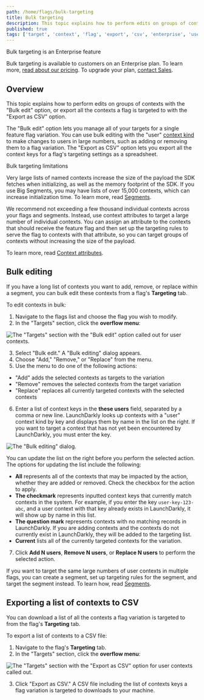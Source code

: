 ```yaml
---
path: /home/flags/bulk-targeting
title: Bulk targeting
description: This topic explains how to perform edits on groups of contexts, or export all the contexts a flag is targeted to.
published: true
tags: ['target', 'context', 'flag', 'export', 'csv', 'enterprise', 'user']
---
```


<Callout intent="primary">
<CalloutTitle>Bulk targeting is an Enterprise feature</CalloutTitle>
<CalloutDescription>

Bulk targeting is available to customers on an Enterprise plan. To learn more, [read about our pricing](https://launchdarkly.com/pricing/). To upgrade your plan, [contact Sales](https://launchdarkly.com/contact-sales/).

</CalloutDescription>
</Callout>

## Overview

This topic explains how to perform edits on groups of contexts with the "Bulk edit" option, or export all the contexts a flag is targeted to with the "Export as CSV" option.

The "Bulk edit" option lets you manage all of your targets for a single feature flag variation. You can use bulk editing with the "user" [context kind](/home/contexts/context-kinds) to make changes to users in large numbers, such as adding or removing them to a flag variation. The "Export as CSV" option lets you export all the context keys for a flag's targeting settings as a spreadsheet.

<Callout intent="alert">
<CalloutTitle>Bulk targeting limitations</CalloutTitle>
<CalloutDescription>

Very large lists of named contexts increase the size of the payload the SDK fetches when initializing, as well as the memory footprint of the SDK. If you use Big Segments, you may have lists of over 15,000 contexts, which can increase initialization time. To learn more, read [Segments](/home/contexts/segments).

We recommend not exceeding a few thousand individual contexts across your flags and segments. Instead, use context attributes to target a large number of individual contexts. You can assign an attribute to the contexts that should receive the feature flag and then set up the targeting rules to serve the flag to contexts with that attribute, so you can target groups of contexts without increasing the size of the payload.

To learn more, read [Context attributes](/home/contexts/attributes).

</CalloutDescription>
</Callout>

## Bulk editing

If you have a long list of contexts you want to add, remove, or replace within a segment, you can bulk edit these contexts from a flag's **Targeting** tab.

To edit contexts in bulk:

1. Navigate to the flags list and choose the flag you wish to modify.
2. In the "Targets" section, click the **overflow menu**:

![The "Targets" section with the "Bulk edit" option called out for user contexts.](flag-targeting-bulk-edit-callout.png)

3. Select "Bulk edit." A "Bulk editing" dialog appears.
4. Choose "Add," "Remove," or "Replace" from the menu.
5. Use the menu to do one of the following actions:
  - "Add" adds the selected contexts as targets to the variation
  - "Remove" removes the selected contexts from the target variation
  - "Replace" replaces all currently targeted contexts with the selected contexts
6. Enter a list of context keys in the **these users** field, separated by a comma or new line. LaunchDarkly looks up contexts with a "user" context kind by key and displays them by name in the list on the right. If you want to target a context that has not yet been encountered by LaunchDarkly, you must enter the key.

![The "Bulk editing" dialog.](flag-targeting-bulk-edit.png)

You can update the list on the right before you perform the selected action. The options for updating the list include the following:

- **All** represents all of the contexts that may be impacted by the action, whether they are added or removed. Check the checkbox for the action to apply.
- **The checkmark** represents inputted context keys that currently match contexts in the system. For example, if you enter the key `user-key-123-abc`, and a user context with that key already exists in LaunchDarkly, it will show up by name in this list.
- **The question mark** represents contexts with no matching records in LaunchDarkly. If you are adding contexts and the contexts do not currently exist in LaunchDarkly, they will be added to the targeting list.
- **Current** lists all of the currently targeted contexts for the variation.

7. Click **Add N users**, **Remove N users**, or **Replace N users** to perform the selected action.

If you want to target the same large numbers of user contexts in multiple flags, you can create a segment, set up targeting rules for the segment, and target the segment instead. To learn how, read [Segments](/home/contexts/segments).

## Exporting a list of contexts to CSV

You can download a list of all the contexts a flag variation is targeted to from the flag's **Targeting** tab.

To export a list of contexts to a CSV file:

1. Navigate to the flag's **Targeting** tab.
2. In the "Targets" section, click the **overflow menu**:

  ![The "Targets" section with the "Export as CSV" option for user contexts called out.](flag-targeting-export-as-csv.png)

3. Click "Export as CSV." A CSV file including the list of contexts keys a flag variation is targeted to downloads to your machine.
